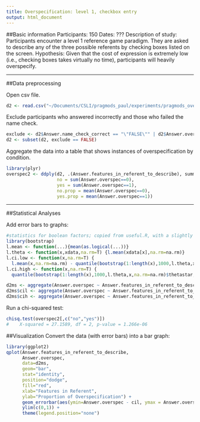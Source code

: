 ```yaml
---
title: Overspecification: level 1, checkbox entry
output: html_document
---
```


##Basic information
Participants: 150
Dates: ???
Description of study: Participants encounter a level 1 reference game paradigm. They are asked to describe any of the three possible referents by checking boxes listed on the screen.
Hypothesis: Given that the cost of expression is extremely low (i.e., checking boxes takes virtually no time), participants will heavily overspecify.

---

##Data preprocessing

Open csv file.

```r
d2 <- read.csv("~/Documents/CSLI/pragmods_paul/experiments/pragmods_overspec_checkbox.results.csv")
```

Exclude participants who answered incorrectly and those who failed the name check.

```r
exclude <- d2$Answer.name_check_correct == "\"FALSE\"" | d2$Answer.overspec == "NA"
d2 <- subset(d2, exclude == FALSE)
```

Aggregate the data into a table that shows instances of overspecification by condition.

```r
library(plyr)
overspec2 <- ddply(d2, .(Answer.features_in_referent_to_describe), summarise,
                   no = sum(Answer.overspec==0),
                   yes = sum(Answer.overspec==1),
                   no.prop = mean(Answer.overspec==0),
                   yes.prop = mean(Answer.overspec==1))
```

---
##Statistical Analyses

Add error bars to graphs:

```r
#statistics for boolean factors; copied from useful.R, with a slightly different mean function to work with the choiceCorrect factor
library(bootstrap)
l.mean <- function(...){mean(as.logical(...))}
l.theta <- function(x,xdata,na.rm=T) {l.mean(xdata[x],na.rm=na.rm)}
l.ci.low <- function(x,na.rm=T) {
  l.mean(x,na.rm=na.rm) - quantile(bootstrap(1:length(x),1000,l.theta,x,na.rm=na.rm)$thetastar,.025,na.rm=na.rm)}
l.ci.high <- function(x,na.rm=T) {
  quantile(bootstrap(1:length(x),1000,l.theta,x,na.rm=na.rm)$thetastar,.975,na.rm=na.rm) - l.mean(x,na.rm=na.rm)}

d2ms <- aggregate(Answer.overspec ~ Answer.features_in_referent_to_describe + Experiment.type, data = d2, l.mean)
d2ms$cil <- aggregate(Answer.overspec ~ Answer.features_in_referent_to_describe + Experiment.type, data = d2, l.ci.low)$Answer.overspec
d2ms$cih <- aggregate(Answer.overspec ~ Answer.features_in_referent_to_describe + Experiment.type, data = d2, l.ci.high)$Answer.overspec
```

Run a chi-squared test:

```r
chisq.test(overspec2[,c("no","yes")]) 
#    X-squared = 27.1589, df = 2, p-value = 1.266e-06
```

##Visualization
Convert the data (with error bars) into a bar graph:

```r
library(ggplot2)
qplot(Answer.features_in_referent_to_describe,
      Answer.overspec,
      data=d2ms,
      geom="bar",
      stat="identity",
      position="dodge",
      fill="red",
      xlab="Features in Referent",
      ylab="Proportion of Overspecification") +
      geom_errorbar(aes(ymin=Answer.overspec - cil, ymax = Answer.overspec + cih), width = 0.2) +
      ylim(c(0,1)) +
      theme(legend.position="none")
```